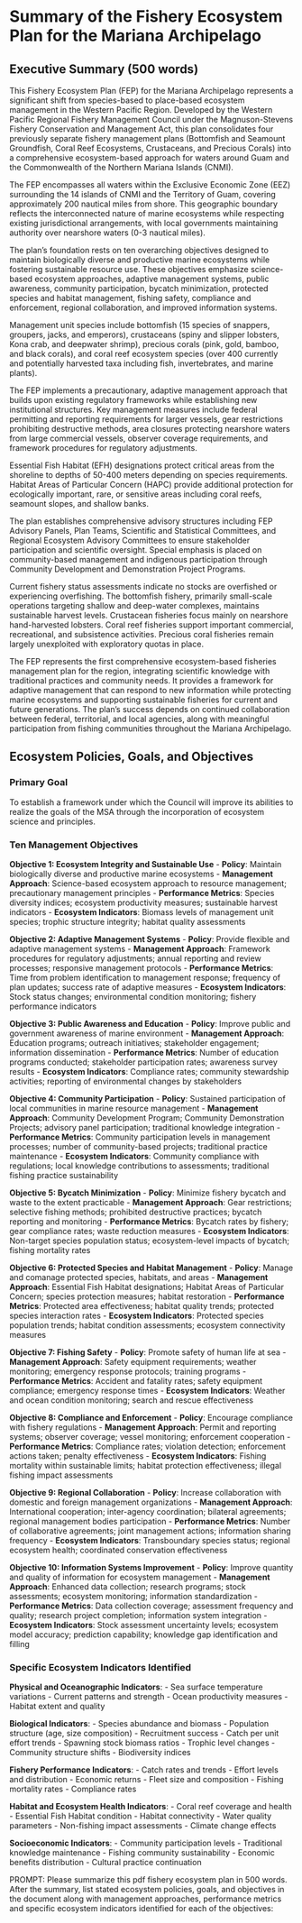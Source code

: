 # Summary of the Fishery Ecosystem Plan for the Mariana Archipelago

## Executive Summary (500 words)

This Fishery Ecosystem Plan (FEP) for the Mariana Archipelago represents a significant shift from species-based to place-based ecosystem management in the Western Pacific Region. Developed by the Western Pacific Regional Fishery Management Council under the Magnuson-Stevens Fishery Conservation and Management Act, this plan consolidates four previously separate fishery management plans (Bottomfish and Seamount Groundfish, Coral Reef Ecosystems, Crustaceans, and Precious Corals) into a comprehensive ecosystem-based approach for waters around Guam and the Commonwealth of the Northern Mariana Islands (CNMI).

The FEP encompasses all waters within the Exclusive Economic Zone (EEZ) surrounding the 14 islands of CNMI and the Territory of Guam, covering approximately 200 nautical miles from shore. This geographic boundary reflects the interconnected nature of marine ecosystems while respecting existing jurisdictional arrangements, with local governments maintaining authority over nearshore waters (0-3 nautical miles).

The plan's foundation rests on ten overarching objectives designed to maintain biologically diverse and productive marine ecosystems while fostering sustainable resource use. These objectives emphasize science-based ecosystem approaches, adaptive management systems, public awareness, community participation, bycatch minimization, protected species and habitat management, fishing safety, compliance and enforcement, regional collaboration, and improved information systems.

Management unit species include bottomfish (15 species of snappers, groupers, jacks, and emperors), crustaceans (spiny and slipper lobsters, Kona crab, and deepwater shrimp), precious corals (pink, gold, bamboo, and black corals), and coral reef ecosystem species (over 400 currently and potentially harvested taxa including fish, invertebrates, and marine plants).

The FEP implements a precautionary, adaptive management approach that builds upon existing regulatory frameworks while establishing new institutional structures. Key management measures include federal permitting and reporting requirements for larger vessels, gear restrictions prohibiting destructive methods, area closures protecting nearshore waters from large commercial vessels, observer coverage requirements, and framework procedures for regulatory adjustments.

Essential Fish Habitat (EFH) designations protect critical areas from the shoreline to depths of 50-400 meters depending on species requirements. Habitat Areas of Particular Concern (HAPC) provide additional protection for ecologically important, rare, or sensitive areas including coral reefs, seamount slopes, and shallow banks.

The plan establishes comprehensive advisory structures including FEP Advisory Panels, Plan Teams, Scientific and Statistical Committees, and Regional Ecosystem Advisory Committees to ensure stakeholder participation and scientific oversight. Special emphasis is placed on community-based management and indigenous participation through Community Development and Demonstration Project Programs.

Current fishery status assessments indicate no stocks are overfished or experiencing overfishing. The bottomfish fishery, primarily small-scale operations targeting shallow and deep-water complexes, maintains sustainable harvest levels. Crustacean fisheries focus mainly on nearshore hand-harvested lobsters. Coral reef fisheries support important commercial, recreational, and subsistence activities. Precious coral fisheries remain largely unexploited with exploratory quotas in place.

The FEP represents the first comprehensive ecosystem-based fisheries management plan for the region, integrating scientific knowledge with traditional practices and community needs. It provides a framework for adaptive management that can respond to new information while protecting marine ecosystems and supporting sustainable fisheries for current and future generations. The plan's success depends on continued collaboration between federal, territorial, and local agencies, along with meaningful participation from fishing communities throughout the Mariana Archipelago.

## Ecosystem Policies, Goals, and Objectives

### **Primary Goal**
To establish a framework under which the Council will improve its abilities to realize the goals of the MSA through the incorporation of ecosystem science and principles.

### **Ten Management Objectives**

**Objective 1: Ecosystem Integrity and Sustainable Use**
- **Policy**: Maintain biologically diverse and productive marine ecosystems
- **Management Approach**: Science-based ecosystem approach to resource management; precautionary management principles
- **Performance Metrics**: Species diversity indices; ecosystem productivity measures; sustainable harvest indicators
- **Ecosystem Indicators**: Biomass levels of management unit species; trophic structure integrity; habitat quality assessments

**Objective 2: Adaptive Management Systems**
- **Policy**: Provide flexible and adaptive management systems
- **Management Approach**: Framework procedures for regulatory adjustments; annual reporting and review processes; responsive management protocols
- **Performance Metrics**: Time from problem identification to management response; frequency of plan updates; success rate of adaptive measures
- **Ecosystem Indicators**: Stock status changes; environmental condition monitoring; fishery performance indicators

**Objective 3: Public Awareness and Education**
- **Policy**: Improve public and government awareness of marine environment
- **Management Approach**: Education programs; outreach initiatives; stakeholder engagement; information dissemination
- **Performance Metrics**: Number of education programs conducted; stakeholder participation rates; awareness survey results
- **Ecosystem Indicators**: Compliance rates; community stewardship activities; reporting of environmental changes by stakeholders

**Objective 4: Community Participation**
- **Policy**: Sustained participation of local communities in marine resource management
- **Management Approach**: Community Development Program; Community Demonstration Projects; advisory panel participation; traditional knowledge integration
- **Performance Metrics**: Community participation levels in management processes; number of community-based projects; traditional practice maintenance
- **Ecosystem Indicators**: Community compliance with regulations; local knowledge contributions to assessments; traditional fishing practice sustainability

**Objective 5: Bycatch Minimization**
- **Policy**: Minimize fishery bycatch and waste to the extent practicable
- **Management Approach**: Gear restrictions; selective fishing methods; prohibited destructive practices; bycatch reporting and monitoring
- **Performance Metrics**: Bycatch rates by fishery; gear compliance rates; waste reduction measures
- **Ecosystem Indicators**: Non-target species population status; ecosystem-level impacts of bycatch; fishing mortality rates

**Objective 6: Protected Species and Habitat Management**
- **Policy**: Manage and comanage protected species, habitats, and areas
- **Management Approach**: Essential Fish Habitat designations; Habitat Areas of Particular Concern; species protection measures; habitat restoration
- **Performance Metrics**: Protected area effectiveness; habitat quality trends; protected species interaction rates
- **Ecosystem Indicators**: Protected species population trends; habitat condition assessments; ecosystem connectivity measures

**Objective 7: Fishing Safety**
- **Policy**: Promote safety of human life at sea
- **Management Approach**: Safety equipment requirements; weather monitoring; emergency response protocols; training programs
- **Performance Metrics**: Accident and fatality rates; safety equipment compliance; emergency response times
- **Ecosystem Indicators**: Weather and ocean condition monitoring; search and rescue effectiveness

**Objective 8: Compliance and Enforcement**
- **Policy**: Encourage compliance with fishery regulations
- **Management Approach**: Permit and reporting systems; observer coverage; vessel monitoring; enforcement cooperation
- **Performance Metrics**: Compliance rates; violation detection; enforcement actions taken; penalty effectiveness
- **Ecosystem Indicators**: Fishing mortality within sustainable limits; habitat protection effectiveness; illegal fishing impact assessments

**Objective 9: Regional Collaboration**
- **Policy**: Increase collaboration with domestic and foreign management organizations
- **Management Approach**: International cooperation; inter-agency coordination; bilateral agreements; regional management bodies participation
- **Performance Metrics**: Number of collaborative agreements; joint management actions; information sharing frequency
- **Ecosystem Indicators**: Transboundary species status; regional ecosystem health; coordinated conservation effectiveness

**Objective 10: Information Systems Improvement**
- **Policy**: Improve quantity and quality of information for ecosystem management
- **Management Approach**: Enhanced data collection; research programs; stock assessments; ecosystem monitoring; information standardization
- **Performance Metrics**: Data collection coverage; assessment frequency and quality; research project completion; information system integration
- **Ecosystem Indicators**: Stock assessment uncertainty levels; ecosystem model accuracy; prediction capability; knowledge gap identification and filling

### **Specific Ecosystem Indicators Identified**

**Physical and Oceanographic Indicators**:
- Sea surface temperature variations
- Current patterns and strength
- Ocean productivity measures
- Habitat extent and quality

**Biological Indicators**:
- Species abundance and biomass
- Population structure (age, size composition)
- Recruitment success
- Catch per unit effort trends
- Spawning stock biomass ratios
- Trophic level changes
- Community structure shifts
- Biodiversity indices

**Fishery Performance Indicators**:
- Catch rates and trends
- Effort levels and distribution
- Economic returns
- Fleet size and composition
- Fishing mortality rates
- Compliance rates

**Habitat and Ecosystem Health Indicators**:
- Coral reef coverage and health
- Essential Fish Habitat condition
- Habitat connectivity
- Water quality parameters
- Non-fishing impact assessments
- Climate change effects

**Socioeconomic Indicators**:
- Community participation levels
- Traditional knowledge maintenance
- Fishing community sustainability
- Economic benefits distribution
- Cultural practice continuation

PROMPT: Please summarize this pdf fishery ecosystem plan in 500 words. After the summary, list stated ecosystem policies, goals, and objectives in the document along with management approaches, performance metrics and specific ecosystem indicators identified for each of the objectives: